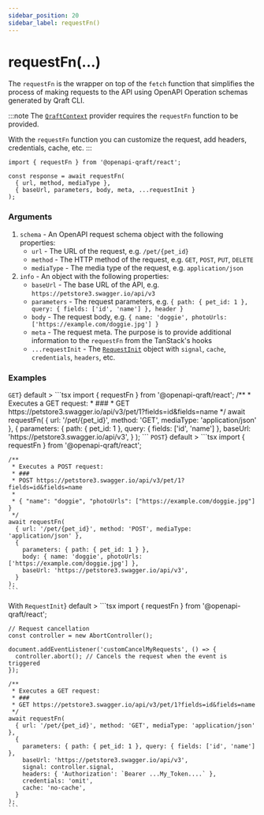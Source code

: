 ```yaml
---
sidebar_position: 20
sidebar_label: requestFn()
---
```



# requestFn(...)

The `requestFn` is the wrapper on top of the `fetch` function that simplifies the process of making requests to the API
using OpenAPI Operation schemas generated by Qraft CLI.

:::note
The [`QraftContext`](/hooks/qraft-context.mdx) provider requires the `requestFn` function to be provided.

With the `requestFn` function you can customize the request, add headers, credentials, cache, etc.
:::

```tsx
import { requestFn } from '@openapi-qraft/react';

const response = await requestFn(
  { url, method, mediaType },
  { baseUrl, parameters, body, meta, ...requestInit }
);
```

### Arguments
1. `schema` - An OpenAPI request schema object with the following properties:
   - `url` - The URL of the request, e.g. `/pet/{pet_id}`
   - `method` - The HTTP method of the request, e.g. `GET`, `POST`, `PUT`, `DELETE`
   - `mediaType` - The media type of the request, e.g. `application/json`
2. `info` - An object with the following properties:
   - `baseUrl` - The base URL of the API, e.g. `https://petstore3.swagger.io/api/v3`
   - `parameters` - The request parameters, e.g. `{ path: { pet_id: 1 }, query: { fields: ['id', 'name'] }, header }`
   - `body` - The request body, e.g. `{ name: 'doggie', photoUrls: ['https://example.com/doggie.jpg'] }`
   - `meta` - The request meta. The purpose is to provide additional information to the `requestFn` from the TanStack's hooks
   - `...requestInit` - The [`RequestInit`](https://developer.mozilla.org/en-US/docs/Web/API/Request#instance_properties)
     object with `signal`, `cache`, `credentials`, `headers`, etc.

### Examples

<Tabs>
  <TabItem
    value="request-fn-get"
    label={<span style={{verticalAlign: 'middle'}}><code>GET</code></span>}
    default
  >
    ```tsx
    import { requestFn } from '@openapi-qraft/react';
    /**
     * Executes a GET request:
     * ###
     * GET https://petstore3.swagger.io/api/v3/pet/1?fields=id&fields=name
     */
    await requestFn(
      { url: '/pet/{pet_id}', method: 'GET', mediaType: 'application/json' },
      {
        parameters: { path: { pet_id: 1 }, query: { fields: ['id', 'name'] },
        baseUrl: 'https://petstore3.swagger.io/api/v3',
      }
    );
    ```
  </TabItem>
  <TabItem
    value="request-fn-post"
    label={<span style={{verticalAlign: 'middle'}}><code>POST</code></span>}
    default
  >
    ```tsx
    import { requestFn } from '@openapi-qraft/react';

    /**
     * Executes a POST request:
     * ###
     * POST https://petstore3.swagger.io/api/v3/pet/1?fields=id&fields=name
     *
     * { "name": "doggie", "photoUrls": ["https://example.com/doggie.jpg"] }
     */
    await requestFn(
      { url: '/pet/{pet_id}', method: 'POST', mediaType: 'application/json' },
      {
        parameters: { path: { pet_id: 1 } },
        body: { name: 'doggie', photoUrls: ['https://example.com/doggie.jpg'] },
        baseUrl: 'https://petstore3.swagger.io/api/v3',
      }
    );
    ```
  </TabItem>
  <TabItem
    value="request-fn-get-with-init"
    label={<span style={{verticalAlign: 'middle'}}>With <code>RequestInit</code></span>}
    default
  >
    ```tsx
    import { requestFn } from '@openapi-qraft/react';

    // Request cancellation
    const controller = new AbortController();

    document.addEventListener('customCancelMyRequests', () => {
      controller.abort(); // Cancels the request when the event is triggered
    });

    /**
     * Executes a GET request:
     * ###
     * GET https://petstore3.swagger.io/api/v3/pet/1?fields=id&fields=name
     */
    await requestFn(
      { url: '/pet/{pet_id}', method: 'GET', mediaType: 'application/json' },
      {
        parameters: { path: { pet_id: 1 }, query: { fields: ['id', 'name'] },
        baseUrl: 'https://petstore3.swagger.io/api/v3',
        signal: controller.signal,
        headers: { 'Authorization': `Bearer ...My_Token....` },
        credentials: 'omit',
        cache: 'no-cache',
      }
    );
    ```
  </TabItem>
</Tabs>
